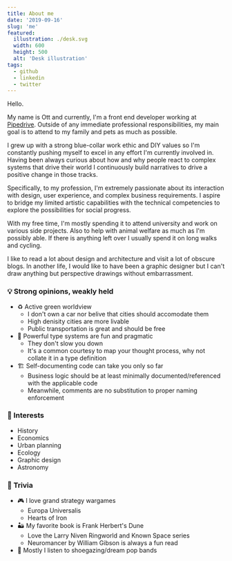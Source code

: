 ```yaml
---
title: About me
date: '2019-09-16'
slug: 'me'
featured:
  illustration: ./desk.svg
  width: 600
  height: 500
  alt: 'Desk illustration'
tags:
  - github
  - linkedin
  - twitter
---
```


Hello.

My name is Ott and currently, I'm a front end developer working at [Pipedrive](/projects/pipedrive-cms/).
Outside of any immediate professional responsibilities, my main goal is to attend to my family and pets as much as possible.

I grew up with a strong blue-collar work ethic and DIY values so I'm constantly pushing myself to excel in any effort I'm currently involved in.
Having been always curious about how and why people react to complex systems that drive their world I continuously build narratives to drive a positive change in those tracks.

Specifically, to my profession, I'm extremely passionate about its interaction with design, user experience, and complex business requirements.
I aspire to bridge my limited artistic capabilities with the technical competencies to explore the possibilities for social progress.

With my free time, I'm mostly spending it to attend university and work on various side projects.
Also to help with animal welfare as much as I'm possibly able.
If there is anything left over I usually spend it on long walks and cycling.

I like to read a lot about design and architecture and visit a lot of obscure blogs.
In another life, I would like to have been a graphic designer but I can't draw anything but perspective drawings without embarrassment.

### 💡 Strong opinions, weakly held

- ♻️ Active green worldview
  - I don't own a car nor belive that cities should accomodate them
  - High denisity cities are more livable
  - Public transportation is great and should be free
- 🧐 Powerful type systems are fun and pragmatic
  - They don't slow you down
  - It's a common courtesy to map your thought process, why not collate it in a type definition
- 🏗 Self-documenting code can take you only so far
  - Business logic should be at least minimally documented/referenced with the applicable code
  - Meanwhile, comments are no substitution to proper naming enforcement

### 📖 Interests

- History
- Economics
- Urban planning
- Ecology
- Graphic design
- Astronomy

### 👾 Trivia

- 🎮 I love grand strategy wargames
  - Europa Universalis
  - Hearts of Iron
- 🏜 My favorite book is Frank Herbert's Dune
  - Love the Larry Niven Ringworld and Known Space series
  - Neuromancer by William Gibson is always a fun read
- 🎸 Mostly I listen to shoegazing/dream pop bands

